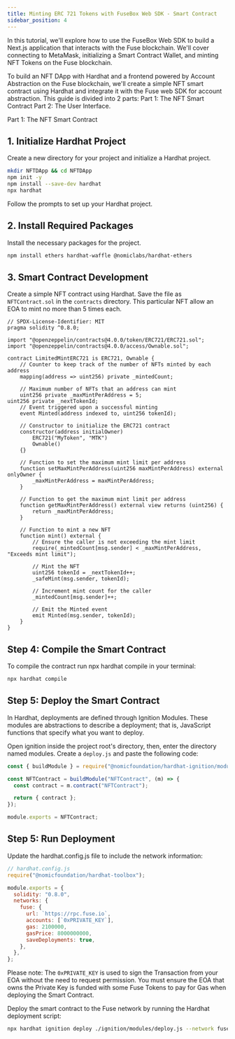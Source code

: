 ```yaml
---
title: Minting ERC 721 Tokens with FuseBox Web SDK - Smart Contract
sidebar_position: 4
---
```


In this tutorial, we'll explore how to use the FuseBox Web SDK to build a Next.js application that interacts with the Fuse blockchain. We'll cover connecting to MetaMask, initializing a Smart Contract Wallet, and minting NFT Tokens on the Fuse blockchain.

To build an NFT DApp with Hardhat and a frontend powered by Account Abstraction on the Fuse blockchain, we'll create a simple NFT smart contract using Hardhat and integrate it with the Fuse web SDK for account abstraction. This guide is divided into 2 parts:
Part 1: The NFT Smart Contract
Part 2: The User Interface.

Part 1: The NFT Smart Contract

## 1. Initialize Hardhat Project

Create a new directory for your project and initialize a Hardhat project.

```bash
mkdir NFTDApp && cd NFTDApp
npm init -y
npm install --save-dev hardhat
npx hardhat
```

Follow the prompts to set up your Hardhat project.

## 2. Install Required Packages

Install the necessary packages for the project.

```bash
npm install ethers hardhat-waffle @nomiclabs/hardhat-ethers
```

## 3. Smart Contract Development

Create a simple NFT contract using Hardhat. Save the file as `NFTContract.sol` in the `contracts` directory. This particular NFT allow an EOA to mint no more than 5 times each.

```solidity
// SPDX-License-Identifier: MIT
pragma solidity ^0.8.0;

import "@openzeppelin/contracts@4.0.0/token/ERC721/ERC721.sol";
import "@openzeppelin/contracts@4.0.0/access/Ownable.sol";

contract LimitedMintERC721 is ERC721, Ownable {
    // Counter to keep track of the number of NFTs minted by each address
    mapping(address => uint256) private _mintedCount;

    // Maximum number of NFTs that an address can mint
    uint256 private _maxMintPerAddress = 5;
uint256 private _nextTokenId;
    // Event triggered upon a successful minting
    event Minted(address indexed to, uint256 tokenId);

    // Constructor to initialize the ERC721 contract
    constructor(address initialOwner)
        ERC721("MyToken", "MTK")
        Ownable()
    {}

    // Function to set the maximum mint limit per address
    function setMaxMintPerAddress(uint256 maxMintPerAddress) external onlyOwner {
        _maxMintPerAddress = maxMintPerAddress;
    }

    // Function to get the maximum mint limit per address
    function getMaxMintPerAddress() external view returns (uint256) {
        return _maxMintPerAddress;
    }

    // Function to mint a new NFT
    function mint() external {
        // Ensure the caller is not exceeding the mint limit
        require(_mintedCount[msg.sender] < _maxMintPerAddress, "Exceeds mint limit");

        // Mint the NFT
        uint256 tokenId = _nextTokenId++;
        _safeMint(msg.sender, tokenId);

        // Increment mint count for the caller
        _mintedCount[msg.sender]++;

        // Emit the Minted event
        emit Minted(msg.sender, tokenId);
    }
}

```

## Step 4: Compile the Smart Contract

To compile the contract run npx hardhat compile in your terminal:

```bash
npx hardhat compile
```

## Step 5: Deploy the Smart Contract

In Hardhat, deployments are defined through Ignition Modules. These modules are abstractions to describe a deployment; that is, JavaScript functions that specify what you want to deploy.

Open ignition inside the project root's directory, then, enter the directory named modules. Create a `deploy.js` and paste the following code:

```javascript
const { buildModule } = require("@nomicfoundation/hardhat-ignition/modules");

const NFTContract = buildModule("NFTContract", (m) => {
  const contract = m.contract("NFTContract");

  return { contract };
});

module.exports = NFTContract;
```

## Step 5: Run Deployment
Update the hardhat.config.js file to include the network information:

```javascript
// hardhat.config.js
require("@nomicfoundation/hardhat-toolbox");

module.exports = {
  solidity: "0.8.0",
  networks: {
    fuse: {
      url: `https://rpc.fuse.io`,
      accounts: [`0xPRIVATE_KEY`],
      gas: 2100000,
      gasPrice: 8000000000,
      saveDeployments: true,
    },
  },
};
```

Please note: The `0xPRIVATE_KEY` is used to sign the Transaction from your EOA without the need to request permission. You must ensure the EOA that owns the Private Key is funded with some Fuse Tokens to pay for Gas when deploying the Smart Contract.

Deploy the smart contract to the Fuse network by running the Hardhat deployment script:

```bash
npx hardhat ignition deploy ./ignition/modules/deploy.js --network fuse
```
